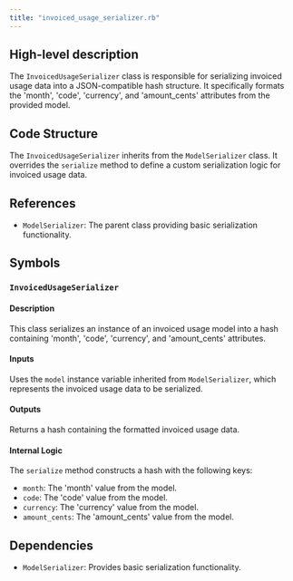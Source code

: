 ```yaml
---
title: "invoiced_usage_serializer.rb"
---
```


## High-level description
The `InvoicedUsageSerializer` class is responsible for serializing invoiced usage data into a JSON-compatible hash structure. It specifically formats the 'month', 'code', 'currency', and 'amount_cents' attributes from the provided model.

## Code Structure
The `InvoicedUsageSerializer` inherits from the `ModelSerializer` class. It overrides the `serialize` method to define a custom serialization logic for invoiced usage data.

## References
- `ModelSerializer`: The parent class providing basic serialization functionality.

## Symbols
### `InvoicedUsageSerializer`
#### Description
This class serializes an instance of an invoiced usage model into a hash containing 'month', 'code', 'currency', and 'amount_cents' attributes.

#### Inputs
Uses the `model` instance variable inherited from `ModelSerializer`, which represents the invoiced usage data to be serialized.

#### Outputs
Returns a hash containing the formatted invoiced usage data.

#### Internal Logic
The `serialize` method constructs a hash with the following keys:
- `month`: The 'month' value from the model.
- `code`: The 'code' value from the model.
- `currency`: The 'currency' value from the model.
- `amount_cents`: The 'amount_cents' value from the model.

## Dependencies
- `ModelSerializer`: Provides basic serialization functionality.

